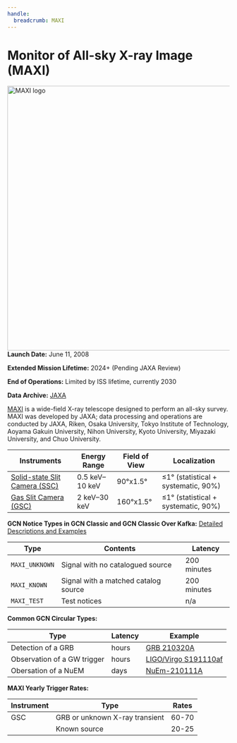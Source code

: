 ```yaml
---
handle:
  breadcrumb: MAXI
---
```



# Monitor of All-sky X-ray Image (MAXI)

<img
  src={logo}
  width="600"
  height="600"
  align="right"
  alt="MAXI logo"
  className="grid-col-6 mobile-lg:grid-col-4 tablet:grid-col-2 desktop:grid-col-3 height-auto"
/>

**Launch Date:** June 11, 2008

**Extended Mission Lifetime:** 2024+ (Pending JAXA Review)

**End of Operations:** Limited by ISS lifetime, currently 2030

**Data Archive:**
[JAXA](https://www.darts.isas.jaxa.jp/astro/maxi/)

[MAXI](http://maxi.riken.jp/top/) is a wide-field X-ray telescope designed to perform an all-sky survey. MAXI was developed by JAXA; data processing and operations are conducted by JAXA, Riken, Osaka University, Tokyo Institute of Technology, Aoyama Gakuin University, Nihon University, Kyoto University, Miyazaki University, and Chuo University.

<div className="overflow-table">

| Instruments                                                              | Energy Range   | Field of View | Localization                            |
| ------------------------------------------------------------------------ | -------------- | ------------- | --------------------------------------- |
| [Solid-state Slit Camera (SSC)](https://iss.jaxa.jp/en/kiboexp/ef/maxi/) | 0.5 keV–10 keV | 90°x1.5°      | &leq;1° (statistical + systematic, 90%) |
| [Gas Slit Camera (GSC)](https://iss.jaxa.jp/en/kiboexp/ef/maxi/)         | 2 keV–30 keV   | 160°x1.5°     | &leq;1° (statistical + systematic, 90%) |

</div>

**GCN Notice Types in GCN Classic and GCN Classic Over Kafka:**
[Detailed Descriptions and Examples](https://gcn.gsfc.nasa.gov/maxi.html)

<div className="overflow-table">

| Type           | Contents                             | Latency     |
| -------------- | ------------------------------------ | ----------- |
| `MAXI_UNKNOWN` | Signal with no catalogued source     | 200 minutes |
| `MAXI_KNOWN`   | Signal with a matched catalog source | 200 minutes |
| `MAXI_TEST`    | Test notices                         | n/a         |

</div>

**Common GCN Circular Types:**

<div className="overflow-table">

| Type                        | Latency | Example                                  |
| --------------------------- | ------- | ---------------------------------------- |
| Detection of a GRB          | hours   | [GRB 210320A](/circulars/29676)          |
| Observation of a GW trigger | hours   | [LIGO/Virgo S191110af](/circulars/26223) |
| Obersation of a NuEM        | days    | [NuEm-210111A](/circulars/29298)         |

</div>

**MAXI Yearly Trigger Rates:**

<div className="overflow-table">

| Instrument | Type                           | Rates |
| ---------- | ------------------------------ | ----- |
| GSC        | GRB or unknown X-ray transient | 60-70 |
|            | Known source                   | 20-25 |

</div>
